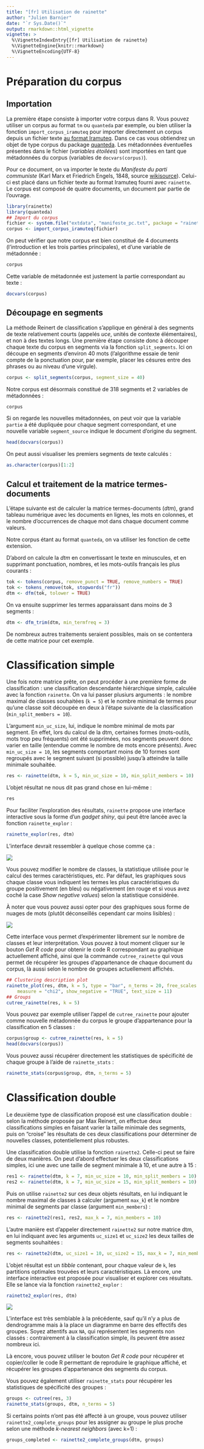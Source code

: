 ```yaml
---
title: "[fr] Utilisation de rainette"
author: "Julien Barnier"
date: "`r Sys.Date()`"
output: rmarkdown::html_vignette
vignette: >
  %\VignetteIndexEntry{[fr] Utilisation de rainette}
  %\VignetteEngine{knitr::rmarkdown}
  %\VignetteEncoding{UTF-8}
---
```


# Préparation du corpus

## Importation

La première étape consiste à importer votre corpus dans R. Vous pouvez utiliser un corpus au format `tm` ou `quanteda` par exemple, ou bien utiliser la fonction `import_corpus_iramuteq` pour importer directement un corpus depuis un fichier texte [au format Iramuteq](http://www.iramuteq.org/documentation/formatage-des-corpus-texte). Dans ce cas vous obtiendrez un objet de type corpus du package [quanteda](https://quanteda.io). Les métadonnées éventuelles présentes dans le fichier (*variables étoilées*) sont importées en tant que métadonnées du corpus (variables de `docvars(corpus)`).

Pour ce document, on va importer le texte du *Manifeste du parti communiste* (Karl Marx et Friedrich Engels, 1848, source [wikisource](https://fr.wikisource.org/wiki/Manifeste_du_parti_communiste/Lafargue)). Celui-ci est placé dans un fichier texte au format Iramuteq fourni avec `rainette`. Le corpus est composé de quatre documents, un document par partie de l'ouvrage.

```r
library(rainette)
library(quanteda)
## Import du corpus
fichier <- system.file("extdata", "manifeste_pc.txt", package = "rainette")
corpus <- import_corpus_iramuteq(fichier)
```

On peut vérifier que notre corpus est bien constitué de 4 documents (l'introduction et les trois parties principales), et d'une variable de métadonnée :

```r
corpus
```

Cette variable de métadonnée est justement la partie correspondant au texte :

```r
docvars(corpus)
```


## Découpage en segments

La méthode Reinert de classification s'applique en général à des segments de texte relativement courts (appelés *uce*, unités de contexte élémentaires), et non à des textes longs. Une première étape consiste donc à découper chaque texte du corpus en segments via la fonction `split_segments`. Ici on découpe en segments d'environ 40 mots (l'algorithme essaie de tenir compte de la ponctuation pour, par exemple, placer les césures entre des phrases ou au niveau d'une virgule).

```r
corpus <- split_segments(corpus, segment_size = 40)
```

Notre corpus est désormais constitué de 318 segments et 2 variables de métadonnées :

```r
corpus
```

Si on regarde les nouvelles métadonnées, on peut voir que la variable `partie` a été dupliquée pour chaque segment correspondant, et une nouvelle variable `segment_source` indique le document d'origine du segment.

```r
head(docvars(corpus))
```

On peut aussi visualiser les premiers segments de texte calculés :

```r
as.character(corpus)[1:2]
```


## Calcul et traitement de la matrice termes-documents

L'étape suivante est de calculer la matrice termes-documents (*dtm*), grand tableau numérique avec les documents en lignes, les mots en colonnes, et le nombre d'occurrences de chaque mot dans chaque document comme valeurs.

Notre corpus étant au format `quanteda`, on va utiliser les fonction de cette extension.

D'abord on calcule la *dtm* en convertissant le texte en minuscules, et en supprimant ponctuation, nombres, et les mots-outils français les plus courants :

```r
tok <- tokens(corpus, remove_punct = TRUE, remove_numbers = TRUE)
tok <- tokens_remove(tok, stopwords("fr"))
dtm <- dfm(tok, tolower = TRUE)
```

On va ensuite supprimer les termes apparaissant dans moins de 3 segments :

```r
dtm <- dfm_trim(dtm, min_termfreq = 3)
```

De nombreux autres traitements seraient possibles, mais on se contentera de cette matrice pour cet exemple.


# Classification simple

Une fois notre matrice prête, on peut procéder à une première forme de classification : une classification descendante hiérarchique simple, calculée avec la fonction `rainette`. On va lui passer plusiurs arguments : le nombre maximal de classes souhaitées (`k = 5`) et le nombre minimal de termes pour qu'une classe soit découpée en deux à l'étape suivante de la classification (`min_split_members = 10`).

L'argument `min_uc_size`, lui, indique le nombre minimal de mots par segment. En effet, lors du calcul de la dtm, certaines formes (mots-outils, mots trop peu fréquents) ont été supprimées, nos segments peuvent donc varier en taille (entendue comme le nombre de mots encore présents). Avec `min_uc_size = 10`, les segments comportant moins de 10 formes sont regroupés avec le segment suivant (si possible) jusqu'à atteindre la taille minimale souhaitée.

```r
res <- rainette(dtm, k = 5, min_uc_size = 10, min_split_members = 10)
```

L'objet résultat ne nous dit pas grand chose en lui-même :

```r
res
```

Pour faciliter l'exploration des résultats, `rainette` propose une interface interactive sous la forme d'un *gadget shiny*, qui peut être lancée avec la fonction `rainette_explor` :

```r
rainette_explor(res, dtm)
```

L'interface devrait ressembler à quelque chose comme ça :

![](rainette_explor_pc.png)

Vous pouvez modifier le nombre de classes, la statistique utilisée pour le calcul des termes caractéristiques, etc. Par défaut, les graphiques sous chaque classe vous indiquent les termes les plus caractéristiques du groupe positivement (en bleu) ou négativement (en rouge et si vous avez coché la case *Show negative values*) selon la statistique considérée.

À noter que vous pouvez aussi opter pour des graphiques sous forme de nuages de mots (plutôt déconseillés cependant car moins lisibles) :

![](rainette_explor_pc_cloud.png)

Cette interface vous permet d'expérimenter librement sur le nombre de classes et leur interprétation. Vous pouvez à tout moment cliquer sur le bouton *Get R code* pour obtenir le code R correspondant au graphique actuellement affiché, ainsi que la commande `cutree_rainette` qui vous permet de récupérer les groupes d'appartenance de chaque document du corpus, là aussi selon le nombre de groupes actuellement affichés.

```r
## Clustering description plot
rainette_plot(res, dtm, k = 5, type = "bar", n_terms = 20, free_scales = FALSE,
    measure = "chi2", show_negative = "TRUE", text_size = 11)
## Groups
cutree_rainette(res, k = 5)
```

Vous pouvez par exemple utiliser l'appel de `cutree_rainette` pour ajouter comme nouvelle métadonnée du corpus le groupe d'appartenance pour la classification en 5 classes :

```r
corpus$group <- cutree_rainette(res, k = 5)
head(docvars(corpus))
```

Vous pouvez aussi récupérer directement les statistiques de spécificité de chaque groupe à l'aide de `rainette_stats` :

```r
rainette_stats(corpus$group, dtm, n_terms = 5)
```



# Classification double

Le deuxième type de classification proposé est une classification double : selon la méthode proposée par Max Reinert, on effectue deux classifications simples en faisant varier la taille minimale des segments, puis on "croise" les résultats de ces deux classifications pour déterminer de nouvelles classes, potentiellement plus robustes.

Une classification double utilise la fonction `rainette2`. Celle-ci peut se faire de deux manières. On peut d'abord effectuer les deux classifications simples, ici une avec une taille de segment minimale à 10, et une autre à 15 :

```r
res1 <- rainette(dtm, k = 7, min_uc_size = 10, min_split_members = 10)
res2 <- rainette(dtm, k = 7, min_uc_size = 15, min_split_members = 10)
```

Puis on utilise `rainette2` sur ces deux objets résultats, en lui indiquant le nombre maximal de classes à calculer (argument `max_k`) et le nombre minimal de segments par classe (argument `min_members`) :

```r
res <- rainette2(res1, res2, max_k = 7, min_members = 10)
```

L'autre manière est d'appeler directement `rainette2` sur notre matrice dtm, en lui indiquant avec les arguments `uc_size1` et `uc_size2` les deux tailles de segments souhaitées :

```r
res <- rainette2(dtm, uc_size1 = 10, uc_size2 = 15, max_k = 7, min_members = 10)
```

L'objet résultat est un *tibble* contenant, pour chaque valeur de `k`, les partitions optimales trouvées et leurs caractéristiques. Là encore, une interface interactive est proposée pour visualiser et explorer ces résultats. Elle se lance via la fonction `rainette2_explor` :

```r
rainette2_explor(res, dtm)
```

![](rainette2_explor.png)

L'interface est très semblable à la précédente, sauf qu'il n'y a plus de dendrogramme mais à la place un diagramme en barre des effectifs des groupes. Soyez attentifs aux `NA`, qui représentent les segments non classés : contrairement à la classification simple, ils peuvent être assez nombreux ici.

Là encore, vous pouvez utiliser le bouton *Get R code* pour récupérer et copier/coller le code R permettant de reproduire le graphique affiché, et récupérer les groupes d'appartenance des segments du corpus.

Vous pouvez également utiliser `rainette_stats` pour récupérer les statistiques de spécificité des groupes :

```r
groups <- cutree(res, 3)
rainette_stats(groups, dtm, n_terms = 5)
```

Si certains points n'ont pas été affecté à un groupe, vous pouvez utiliser `rainette2_complete_groups` pour les assigner au groupe le plus proche selon une méthode _k-nearest neighbors_  (avec k=1) :

```r
groups_completed <- rainette2_complete_groups(dtm, groups)
```


